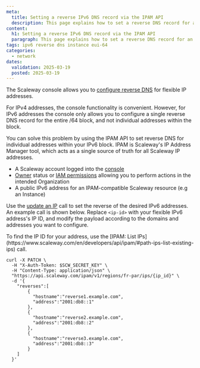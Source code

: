 ```yaml
---
meta:
  title: Setting a reverse IPv6 DNS record via the IPAM API
  description: This page explains how to set a reverse DNS record for an IPv6 address via the IPAM API
content:
  h1: Setting a reverse IPv6 DNS record via the IPAM API
  paragraph: This page explains how to set a reverse DNS record for an IPv6 address via the IPAM API
tags: ipv6 reverse dns instance eui-64
categories:
  - network
dates:
  validation: 2025-03-19
  posted: 2025-03-19
---
```



The Scaleway console allows you to [configure reverse DNS](/instances/how-to/configure-reverse-dns/) for flexible IP addresses.

For IPv4 addresses, the console functionality is convenient. However, for IPv6 addresses the console only allows you to configure a single reverse DNS record for the entire /64 block, and not individual addresses within the block.

You can solve this problem by using the IPAM API to set reverse DNS for individual addresses within your IPv6 block. IPAM is Scaleway's IP Address Manager tool, which acts as a single source of truth for all Scaleway IP addresses.

<Requirements />

- A Scaleway account logged into the [console](https://console.scaleway.com)
- [Owner](/iam/concepts/#owner) status or [IAM permissions](/iam/concepts/#permission) allowing you to perform actions in the intended Organization
- A public IPv6 address for an IPAM-compatible Scaleway resource (e.g an Instance)

Use the [update an IP](https://www.scaleway.com/en/developers/api/ipam/#path-ips-update-an-ip) call to set the reverse of the desired IPv6 addresses. An example call is shown below. Replace `<ip-id>` with your flexible IPv6 address's IP ID, and modify the payload according to the domains and addresses you want to configure.

<Message type="tip">
To find the IP ID for your address, use the [IPAM: List IPs](https://www.scaleway.com/en/developers/api/ipam/#path-ips-list-existing-ips) call.
</Message>

```
curl -X PATCH \
  -H "X-Auth-Token: $SCW_SECRET_KEY" \
  -H "Content-Type: application/json" \
  "https://api.scaleway.com/ipam/v1/regions/fr-par/ips/{ip_id}" \
  -d '{
    "reverses":[
        {
          "hostname":"reverse1.example.com",
          "address":"2001:db8::1"
        },
        {
          "hostname":"reverse2.example.com",
          "address":"2001:db8::2"
        },
        {
          "hostname":"reverse3.example.com",
          "address":"2001:db8::3"
        }
    ]
  }'
```